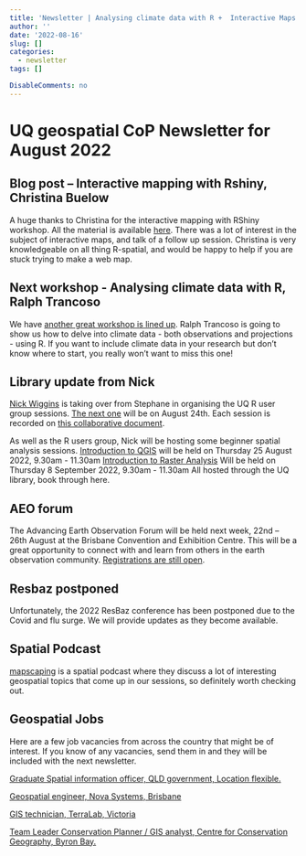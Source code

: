 ```yaml
---
title: 'Newsletter | Analysing climate data with R +  Interactive Maps  + AEO Forum + more.'
author: ''
date: '2022-08-16'
slug: []
categories:
  - newsletter
tags: []

DisableComments: no
---
```


# UQ geospatial CoP Newsletter for August 2022

## Blog post -- Interactive mapping with Rshiny, Christina Buelow

A huge thanks to Christina for the interactive mapping with RShiny workshop. All the material is available [here](https://geospatial-community.netlify.app/post/2022-07-20-intro-interactive-mapping-rshiny/). There was a lot of interest in the subject of interactive maps, and talk of a follow up session. Christina is very knowledgeable on all thing R-spatial, and would be happy to help if you are stuck trying to make a web map.

## Next workshop - Analysing climate data with R, Ralph Trancoso

We have [another great workshop is lined up](https://geospatial-community.netlify.app/upcoming-events/). Ralph Trancoso is going to show us how to delve into climate data - both observations and projections - using R. If you want to include climate data in your research but don't know where to start, you really won't want to miss this one!

## Library update from Nick

[Nick Wiggins](https://mobile.twitter.com/wickniggins) is taking over from Stephane in organising the UQ R user group sessions. [The next one](https://web.library.uq.edu.au/library-services/training#keyword=RUG) will be on August 24th. Each session is recorded on [this collaborative document](https://frama.link/uqrug).

As well as the R users group, Nick will be hosting some beginner spatial analysis sessions. [Introduction to QGIS](https://studenthub.uq.edu.au/students/events/detail/4134589) will be held on Thursday 25 August 2022, 9.30am - 11.30am [Introduction to Raster Analysis](https://studenthub.uq.edu.au/students/events/detail/4134608) Will be held on Thursday 8 September 2022, 9.30am - 11.30am All hosted through the UQ library, book through here.

## AEO forum

The Advancing Earth Observation Forum will be held next week, 22nd -- 26th August at the Brisbane Convention and Exhibition Centre. This will be a great opportunity to connect with and learn from others in the earth observation community. [Registrations are still open](https://www.earthobsforum.org/registration).

## Resbaz postponed

Unfortunately, the 2022 ResBaz conference has been postponed due to the Covid and flu surge. We will provide updates as they become available.

## Spatial Podcast

[mapscaping](https://mapscaping.com/podcast/) is a spatial podcast where they discuss a lot of interesting geospatial topics that come up in our sessions, so definitely worth checking out.

## Geospatial Jobs

Here are a few job vacancies from across the country that might be of interest. If you know of any vacancies, send them in and they will be included with the next newsletter.

[Graduate Spatial information officer, QLD government, Location flexible.](https://smartjobs.qld.gov.au/jobs/QLD-433537-22)

[Geospatial engineer, Nova Systems, Brisbane](https://www.seek.com.au/job/57789776?type=standout)

[GIS technician, TerraLab, Victoria](https://nrmjobs.com.au/jobs/2022/20013817/gis-technician?back=1)

[Team Leader Conservation Planner / GIS analyst, Centre for Conservation Geography, Byron Bay.](https://nrmjobs.com.au/jobs/2022/20013798/team-leader-conservation-planner-gis-analyst?back=1)
